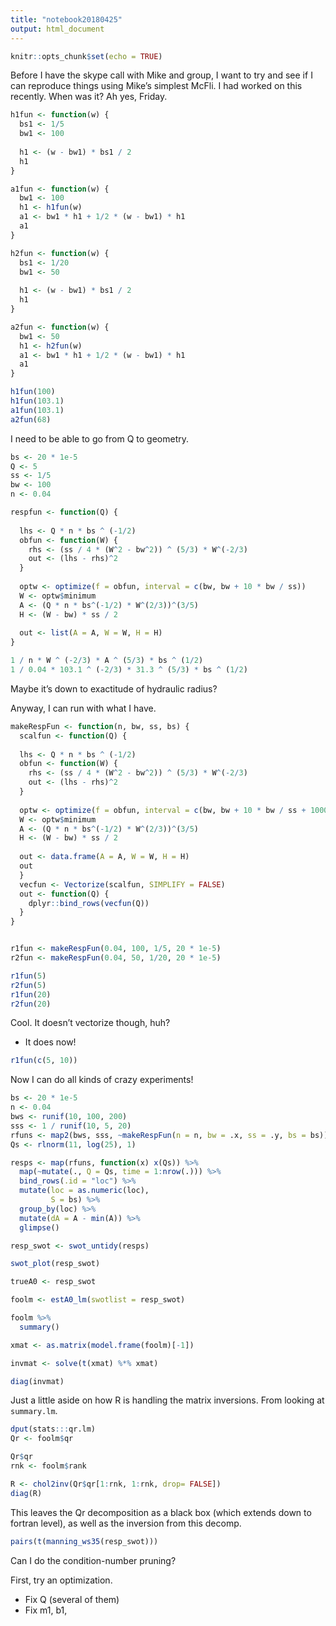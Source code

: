 ---
title: "notebook20180425"
output: html_document
---

```{r setup, include=FALSE}
knitr::opts_chunk$set(echo = TRUE)
```


Before I have the skype call with Mike and group, I want to try and see if I can reproduce things using Mike's simplest McFli. I had worked on this recently. When was it? Ah yes, Friday.

```{r}
h1fun <- function(w) {
  bs1 <- 1/5
  bw1 <- 100
  
  h1 <- (w - bw1) * bs1 / 2
  h1
}

a1fun <- function(w) {
  bw1 <- 100
  h1 <- h1fun(w)
  a1 <- bw1 * h1 + 1/2 * (w - bw1) * h1
  a1
}

h2fun <- function(w) {
  bs1 <- 1/20
  bw1 <- 50
  
  h1 <- (w - bw1) * bs1 / 2
  h1
}

a2fun <- function(w) {
  bw1 <- 50
  h1 <- h2fun(w)
  a1 <- bw1 * h1 + 1/2 * (w - bw1) * h1
  a1
}

h1fun(100)
h1fun(103.1)
a1fun(103.1)
a2fun(68)
```

I need to be able to go from Q to geometry.

```{r}


bs <- 20 * 1e-5
Q <- 5
ss <- 1/5
bw <- 100
n <- 0.04

respfun <- function(Q) {
  
  lhs <- Q * n * bs ^ (-1/2)
  obfun <- function(W) {
    rhs <- (ss / 4 * (W^2 - bw^2)) ^ (5/3) * W^(-2/3)
    out <- (lhs - rhs)^2
  }
  
  optw <- optimize(f = obfun, interval = c(bw, bw + 10 * bw / ss))
  W <- optw$minimum
  A <- (Q * n * bs^(-1/2) * W^(2/3))^(3/5)
  H <- (W - bw) * ss / 2
    
  out <- list(A = A, W = W, H = H)
}

1 / n * W ^ (-2/3) * A ^ (5/3) * bs ^ (1/2)
1 / 0.04 * 103.1 ^ (-2/3) * 31.3 ^ (5/3) * bs ^ (1/2)

```

Maybe it's down to exactitude of hydraulic radius?

Anyway, I can run with what I have. 

```{r}
makeRespFun <- function(n, bw, ss, bs) {
  scalfun <- function(Q) {
  
  lhs <- Q * n * bs ^ (-1/2)
  obfun <- function(W) {
    rhs <- (ss / 4 * (W^2 - bw^2)) ^ (5/3) * W^(-2/3)
    out <- (lhs - rhs)^2
  }
  
  optw <- optimize(f = obfun, interval = c(bw, bw + 10 * bw / ss + 10000 / ss))
  W <- optw$minimum
  A <- (Q * n * bs^(-1/2) * W^(2/3))^(3/5)
  H <- (W - bw) * ss / 2
    
  out <- data.frame(A = A, W = W, H = H)
  out
  }
  vecfun <- Vectorize(scalfun, SIMPLIFY = FALSE)
  out <- function(Q) {
    dplyr::bind_rows(vecfun(Q))
  } 
}


r1fun <- makeRespFun(0.04, 100, 1/5, 20 * 1e-5)
r2fun <- makeRespFun(0.04, 50, 1/20, 20 * 1e-5)

r1fun(5)
r2fun(5)
r1fun(20)
r2fun(20)
```

Cool. It doesn't vectorize though, huh?

- It does now!

```{r}
r1fun(c(5, 10))
```

Now I can do all kinds of crazy experiments!


```{r}

bs <- 20 * 1e-5
n <- 0.04
bws <- runif(10, 100, 200)
sss <- 1 / runif(10, 5, 20)
rfuns <- map2(bws, sss, ~makeRespFun(n = n, bw = .x, ss = .y, bs = bs))
Qs <- rlnorm(11, log(25), 1)

resps <- map(rfuns, function(x) x(Qs)) %>% 
  map(~mutate(., Q = Qs, time = 1:nrow(.))) %>% 
  bind_rows(.id = "loc") %>% 
  mutate(loc = as.numeric(loc),
         S = bs) %>% 
  group_by(loc) %>% 
  mutate(dA = A - min(A)) %>% 
  glimpse()

resp_swot <- swot_untidy(resps)

swot_plot(resp_swot)
```


```{r}
trueA0 <- resp_swot

foolm <- estA0_lm(swotlist = resp_swot)

foolm %>% 
  summary()

xmat <- as.matrix(model.frame(foolm)[-1])

invmat <- solve(t(xmat) %*% xmat)

diag(invmat)
```

Just a little aside on how R is handling the matrix inversions. From looking at `summary.lm`.


```{r}
dput(stats:::qr.lm)
Qr <- foolm$qr

Qr$qr
rnk <- foolm$rank

R <- chol2inv(Qr$qr[1:rnk, 1:rnk, drop= FALSE])
diag(R)
```

This leaves the Qr decomposition as a black box (which extends down to fortran level), as well as the inversion from this decomp.

```{r}
pairs(t(manning_ws35(resp_swot)))
```

Can I do the condition-number pruning?
  

First, try an optimization. 

- Fix Q (several of them)
- Fix m1, b1, 




